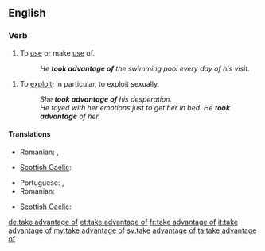 ==English==

===Verb===
{{head|en|verb|head=to [[take advantage]] [[of]]}}

# To [[use#verb|use]] or make [[use#noun|use]] of.
#: ''He '''took advantage of''' the swimming pool every day of his visit.''
{{quote-Fanny Hill|part=3
|But now this visit of my soft warm hand in those so sensible parts had put every thing into such ungovernable fury that, disdaining all further preluding, and '''taking advantage of''' my commodious posture, he made the storm fall where I scarce patiently expected, and where he was sure to lay it}}
# To [[exploit]]; in particular, to exploit sexually.
#: ''She '''took advantage of''' his desperation.''
#: ''He toyed with her emotions just to get her in bed. He '''took advantage''' of her.''

====Translations====
{{trans-top|make use of}}
* Romanian: {{t|ro|a abuza de}}, {{t|ro|a exploata (o situație)}}
{{trans-mid}}
* [[Scottish Gaelic]]: {{t-|gd|gabh brath air|xs=Scottish Gaelic}}
{{trans-bottom}}

{{trans-top|exploit}}
* Portuguese: {{t|pt|tirar vantagem de}}, {{t|pt|explorar}}
* Romanian: {{t|ro|exploata}}
{{trans-mid}}
* [[Scottish Gaelic]]: {{t-|gd|gabh brath air|xs=Scottish Gaelic}}
{{trans-bottom}}

[[de:take advantage of]]
[[et:take advantage of]]
[[fr:take advantage of]]
[[it:take advantage of]]
[[my:take advantage of]]
[[sv:take advantage of]]
[[ta:take advantage of]]